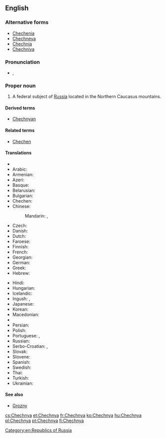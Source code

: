 ==English==
{{wikipedia}}

===Alternative forms===
* [[Chechenia]]
* [[Chechneya]]
* [[Chechnia]]
* [[Chechniya]]

===Pronunciation===
* {{a|UK}} {{IPA|/ˈtʃɛtʃ.ni.ə/|/ˈtʃɛtʃ.ɲi.ə/}}, {{X-SAMPA|/"tSEtS.ni.@/|/"tSEtS.Ji.@/}}

===Proper noun===
{{en-proper noun}}

# A federal subject of [[Russia]] located in the Northern Caucasus mountains.

====Derived terms====
* [[Chechnyan]]

====Related terms====
* [[Chechen]]

====Translations====
{{trans-top|federal subject of Russia}}
* {{trreq|Abkhaz}}
* Arabic: {{t|ar|الشيشان|m|tr=al-shiishān}}
* Armenian: {{t-|hy|Չեչնիա|tr=Čečnia}}
* Azeri: {{t|az|Çeçenistan|xs=Azeri}}
* Basque: {{t|eu|Txetxenia}}
* Belarusian: {{t|be|Чачня|f|tr=Čačnjá|xs=Belarusian}}
* Bulgarian: {{t|bg|Чечения|f|tr=Čečénija}}
* Chechen: {{tø|ce|Нохчийчоь|tr=Noxçiyçö}}
* Chinese:
*: Mandarin: {{t|cmn|車臣|sc=Hani}}, {{t|cmn|车臣|tr=Chēchén|sc=Hani}}
* Czech: {{t-|cs|Čečensko|n}}
* Danish: {{t|da|Tjetjenien}}
* Dutch: {{t|nl|Tsjetsjenië}}
* Faroese: {{t|fo|Kekenia|n}}
* Finnish: {{t+|fi|Tšetšenia}}
* French: {{t+|fr|Tchétchénie|f}}
* Georgian: {{t-|ka|ჩეჩნეთი|tr=čečnet'i|sc=Geor|xs=Georgian}}
* German: {{t+|de|Tschetschenien}}
* Greek: {{t|el|Τσετσενία|f|tr=Tsetsenía|sc=Grek}}
* Hebrew: {{t|he|צ'צ'ניה}}
{{trans-mid}}
* Hindi: {{t|hi|चेचन्या|tr=cecan'yā|xs=Hindi}}
* Hungarian: {{t+|hu|Csecsenföld}}
* Icelandic: {{t|is|Téténía|f}}
* Ingush: {{tø|inh|Нохчийче|tr=Noxçiyçe}}, {{tø|inh|Нохчий Мохк|tr=Noxçiy Moxk}}
* Japanese: {{t|ja|チェチェン|tr=Chechen}}
* Korean: {{t|ko|체첸|tr=Chechen|sc=Hang}}
* Macedonian: {{t|mk|Чеченија|f|tr=Čečénija}}
* {{trreq|Ossetian}}
* Persian: {{t|fa|چچنستان|xs=Persian}}
* Polish: {{t+|pl|Czeczenia|f}}
* Portuguese: {{t|pt|Chechénia|f}}, {{t+|pt|Chechênia|f}}
* Russian: {{t+|ru|Чечня|f|tr=Čečnjá}}
* Serbo-Croatian: {{t|sh|Чеченија|f|sc=Cyrl|xs=Serbo-Croatian}},  {{t|sh|Čečenija|f|xs=Serbo-Croatian}}
* Slovak: {{t-|sk|Čečensko|n}}
* Slovene: {{t|sl|Čečenija|f}}
* Spanish: {{t+|es|Chechenia|f}}
* Swedish: {{t+|sv|Tjetjenien|c}}
* Thai: {{t|th|เชชเนีย}}
* Turkish: {{t|tr|Çeçenya}}
* Ukrainian: {{t-|uk|Чечня|f|tr=Čečnjá|xs=Ukrainian}}
{{trans-bottom}}

====See also====
* [[Grozny]]

[[Category:en:Republics of Russia]]

[[cs:Chechnya]]
[[et:Chechnya]]
[[fr:Chechnya]]
[[ko:Chechnya]]
[[hu:Chechnya]]
[[pl:Chechnya]]
[[pt:Chechnya]]
[[fi:Chechnya]]